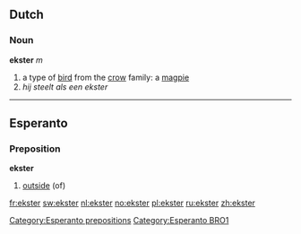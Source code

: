 ==Dutch==
===Noun===
'''ekster''' ''m''

# a type of [[bird]] from the [[crow]] family: a [[magpie]]
#''hij steelt als een ekster''

----
==Esperanto==
===Preposition===
'''ekster'''
# [[outside]] (of)
[[Category:Esperanto prepositions]]
[[Category:Esperanto BRO1]]

[[fr:ekster]]
[[sw:ekster]]
[[nl:ekster]]
[[no:ekster]]
[[pl:ekster]]
[[ru:ekster]]
[[zh:ekster]]